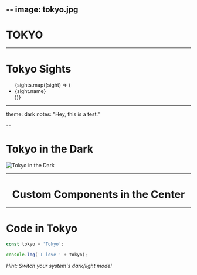

--
image: tokyo.jpg
--

# TOKYO

---

# Tokyo Sights

<ul>
  {sights.map((sight) => (
    <li key={sight.name}>{sight.name}</li>
  ))}
</ul>

---

theme: dark
notes: "Hey, this is a test."

--

# Tokyo in the Dark

![Tokyo in the Dark](dark.jpg?height=60vh&borderRadius=20px&margin=0%20auto&display=block)

---

<Center>

# Custom Components in the Center

</Center>

---

# Code in Tokyo

```javascript
const tokyo = 'Tokyo';

console.log('I love ' + tokyo);
```

_Hint: Switch your system's dark/light mode!_
